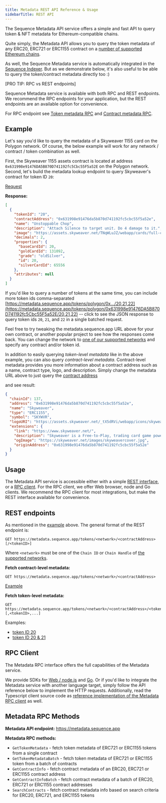 ---
title: Metadata REST API Reference & Usage
sidebarTitle: REST API
---

The Sequence Metadata API service offers a simple and fast API to query token & NFT metadata
for Ethereum-compatible chains.

Quite simply, the Metadata API allows you to query the token metadata of any ERC20, ERC721 or ERC1155
contract on a [number of supported Ethereum chains](/solutions/technical-references/chain-support).

As well, the Sequence Metadata service is automatically integrated in the [Sequence Indexer](/api/indexer/overview). 
But as we demonstrate below, it's also useful to be able to query the token/contract metadata directly too :)

<Note>
[PRO TIP: RPC vs REST endpoints]

Sequence Metadata service is available with both RPC and REST endpoints. We recommend the RPC endpoints
for your application, but the REST endpoints are an available option for convenience.

For RPC endpoint see [Token metadata RPC](/api/metadata/examples/token-metadata) and [Contract metadata RPC](/api/metadata/examples/contract-metadata).
</Note>

## Example

Let's say you'd like to query the metadata of a Skyweaver 1155 card on the Polygon network. Of course,  the
below example will work for any network / contract / token combination as well.

First, the Skyweaver 1155 assets contract is located at address `0x631998e91476DA5B870D741192fc5Cbc55F5a52E`
on the Polygon network. Second, let's build the metadata lookup endpoint to query Skyweaver's contract
for token ID `20`:

[Request](https://metadata.sequence.app/tokens/polygon/0x631998e91476DA5B870D741192fc5Cbc55F5a52E/20)

**Response:**
```json
[
  {
    "tokenId": "20",
    "contractAddress": "0x631998e91476da5b870d741192fc5cbc55f5a52e",
    "name": "Unstoppable Chop",
    "description": "Attach Silence to target unit. Do 4 damage to it.",
    "image": "https://assets.skyweaver.net/TNqWLuJZ/webapp/cards/full-cards/6x/20-silver.png",
    "decimals": 2,
    "properties": {
      "baseCardId": 20,
      "goldCardId": 131092,
      "grade": "oldSilver",
      "id": 20,
      "silverCardId": 65556
    },
    "attributes": null
  }
]
```

If you'd like to query a number of tokens at the same time, you can include more token ids comma-separated [https://metadata.sequence.app/tokens/polygon/0x.../20,21,22](https://metadata.sequence.app/tokens/polygon/0x631998e91476DA5B870D741192fc5Cbc55F5a52E/20,21,22) -- click
to see the JSON response to query token ids `20`, `21`, and `22` in a single batched request.

Feel free to try tweaking the metadata.sequence.app URL above for your own contract, or another popular
project to see how the responses come back. You can change the network to [one of our supported networks](/)
and specify any contract and/or token id.

In addition to easily querying *token-level metadata* like in the above example, you can also query *contract-level metadata*.
Contract-level metadata provides you more information about a contract address such as a name, contract type, logo, and description.
Simply change the metadata URL above to just query the [contract address](https://metadata.sequence.app/tokens/polygon/0x631998e91476DA5B870D741192fc5Cbc55F5a52E)

and see result:

```json
{
  "chainId": 137,
  "address": "0x631998e91476da5b870d741192fc5cbc55f5a52e",
  "name": "Skyweaver",
  "type": "ERC1155",
  "symbol": "SKYWVR",
  "logoURI": "https://assets.skyweaver.net/_tX5dRVi/webapp/icons/skyweaver-token.png",
  "extensions": {
    "link": "https://www.skyweaver.net/",
    "description": "Skyweaver is a Free-to-Play, trading card game powered by Polygon and Ethereum.",
    "ogImage": "https://skyweaver.net/images/skyweavercover.jpg",
    "originAddress": "0x631998e91476da5b870d741192fc5cbc55f5a52e"
  }
}
```

## Usage

The Metadata API service is accessible either with a simple [REST interface](#rest-endpoints), or a [RPC client](#rpc-client).
For the RPC client, we offer Web browser, node and Go clients. We recommend the RPC client for most integrations, but
make the REST interface available for convenience.

## REST endpoints

As mentioned in the [example](#example) above. The general format of the REST endpoint is:

```
GET https://metadata.sequence.app/tokens/<network>/<contractAddress>[/<tokenID>]
```

Where `<network>` must be one of the `Chain ID` or `Chain Handle` of [the supported networks](/).

**Fetch contract-level metadata:**

```
GET https://metadata.sequence.app/tokens/<network>/<contractAddress>
```

[Example](https://metadata.sequence.app/tokens/polygon/0x631998e91476DA5B870D741192fc5Cbc55F5a52E)

**Fetch token-level metadata:**

```
GET https://metadata.sequence.app/tokens/<network>/<contractAddress>/<tokenID>[,<tokenID>,...]
```

Examples:
* [token ID 20](https://metadata.sequence.app/tokens/polygon/0x631998e91476DA5B870D741192fc5Cbc55F5a52E/20)
* [token ID 20 & 21](https://metadata.sequence.app/tokens/polygon/0x631998e91476DA5B870D741192fc5Cbc55F5a52E/20,21)


## RPC Client

The Metadata RPC interface offers the full capabilities of the Metadata service.

We provide SDKs for [Web / node.js](https://github.com/0xsequence/sequence.js) and [Go](https://github.com/0xsequence/go-sequence).
Or if you'd like to integrate the Metadata service with another language target, simply follow the API reference below
to implement the HTTP requests. Additionally, read the Typescript client source code as [reference
implementation of the Metadata RPC client](https://github.com/0xsequence/sequence.js/blob/master/packages/metadata/src/metadata.gen.ts) as well.

## Metadata RPC Methods

**Metadata API endpoint:** https://metadata.sequence.app

**Metadata RPC methods:**

* `GetTokenMetadata` - fetch token metadata of ERC721 or ERC1155 tokens from a single contract 
* `GetTokenMetadataBatch` - fetch token metadata of ERC721 or ERC1155 token from a batch of contracts 
* `GetContractInfo` - fetch contract metadata of an ERC20, ERC721 or ERC1155 contract address
* `GetContractInfoBatch` - fetch contract metadata of a batch of ERC20, ERC721 or ERC1155 contract addresses
* `SearchContracts` - fetch contract metadata info based on search criteria for ERC20, ERC721, and ERC1155 tokens